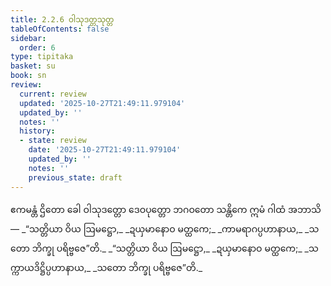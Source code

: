 ```yaml
---
title: 2.2.6 ဝါသုဒတ္တသုတ္တ
tableOfContents: false
sidebar:
  order: 6
type: tipitaka
basket: su
book: sn
review:
  current: review
  updated: '2025-10-27T21:49:11.979104'
  updated_by: ''
  notes: ''
  history:
  - state: review
    date: '2025-10-27T21:49:11.979104'
    updated_by: ''
    notes: ''
    previous_state: draft
---
```



<ReviewStatus review={frontmatter.review} showDetails={true} />

<HypothesisAnnotation frontmatter={frontmatter} />

<DynamicBreadcrumb />

<Division number="97" book="sn" e="ch" v="18" p="295">

<Paragraph number="446" book="sn">
ဧကမန္တံ ဌိတော ခေါ ဝါသုဒတ္တော ဒေဝပုတ္တော ဘဂဝတော သန္တိကေ ဣမံ ဂါထံ အဘာသိ—
</Paragraph>

<Paragraph number="447" type="verses" book="sn">
_“သတ္တိယာ ဝိယ ဩမဋ္ဌော,_  
_ဍယှမာနောဝ မတ္ထကေ;_  
_ကာမရာဂပ္ပဟာနာယ,_  
_သတော ဘိက္ခု ပရိဗ္ဗဇေ”တိ._  

</Paragraph>

<Paragraph number="448" type="verses" book="sn">
_“သတ္တိယာ ဝိယ ဩမဋ္ဌော,_  
_ဍယှမာနောဝ မတ္ထကေ;_  
_သက္ကာယဒိဋ္ဌိပ္ပဟာနာယ,_  
_သတော ဘိက္ခု ပရိဗ္ဗဇေ”တိ._
</Paragraph>
</Division>